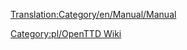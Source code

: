 [[Translation:Category/en/Manual/Manual]]

{{en/Bilingual box| Pl
| ---
| A Category for Manual related pages.
Articles that are called by [[Template:en/Manual/Navigation]] are automatically placed here.}}


[[Category:pl/OpenTTD Wiki]]